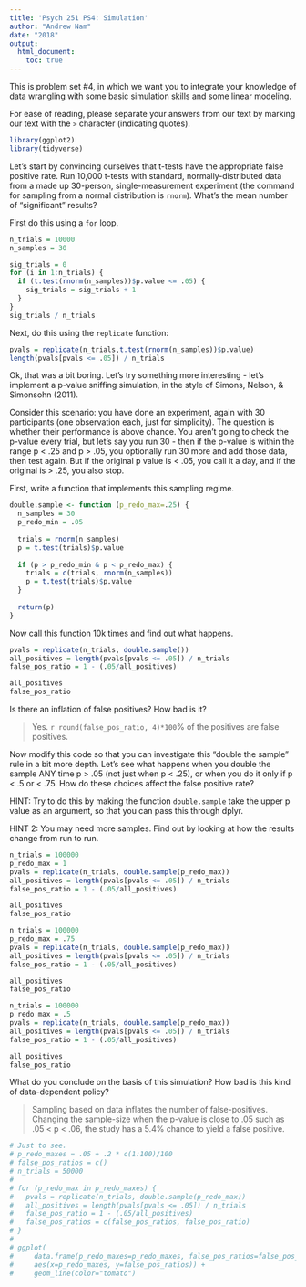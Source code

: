 ```yaml
---
title: 'Psych 251 PS4: Simulation'
author: "Andrew Nam"
date: "2018"
output: 
  html_document:
    toc: true
---
```


This is problem set #4, in which we want you to integrate your knowledge of data wrangling with some basic simulation skills and some linear modeling.

For ease of reading, please separate your answers from our text by marking our text with the `>` character (indicating quotes). 

```r
library(ggplot2)
library(tidyverse)
```

Let's start by convincing ourselves that t-tests have the appropriate false positive rate. Run 10,000 t-tests with standard, normally-distributed data from a made up 30-person, single-measurement experiment (the command for sampling from a normal distribution is `rnorm`). What's the mean number of "significant" results?

First do this using a `for` loop.

```r
n_trials = 10000
n_samples = 30

sig_trials = 0
for (i in 1:n_trials) {
  if (t.test(rnorm(n_samples))$p.value <= .05) {
    sig_trials = sig_trials + 1
  }
}
sig_trials / n_trials
```

Next, do this using the `replicate` function:

```r
pvals = replicate(n_trials,t.test(rnorm(n_samples))$p.value)
length(pvals[pvals <= .05]) / n_trials
```

Ok, that was a bit boring. Let's try something more interesting - let's implement a p-value sniffing simulation, in the style of Simons, Nelson, & Simonsohn (2011).

Consider this scenario: you have done an experiment, again with 30 participants (one observation each, just for simplicity). The question is whether their performance is above chance. You aren't going to check the p-value every trial, but let's say you run 30 - then if the p-value is within the range p < .25 and p > .05, you optionally run 30 more and add those data, then test again. But if the original p value is < .05, you call it a day, and if the original is > .25, you also stop.  

First, write a function that implements this sampling regime.

```r
double.sample <- function (p_redo_max=.25) {
  n_samples = 30
  p_redo_min = .05
  
  trials = rnorm(n_samples)
  p = t.test(trials)$p.value
  
  if (p > p_redo_min & p < p_redo_max) {
    trials = c(trials, rnorm(n_samples))
    p = t.test(trials)$p.value
  }
  
  return(p)
}
```

Now call this function 10k times and find out what happens. 

```r
pvals = replicate(n_trials, double.sample())
all_positives = length(pvals[pvals <= .05]) / n_trials
false_pos_ratio = 1 - (.05/all_positives)

all_positives
false_pos_ratio
```

Is there an inflation of false positives? How bad is it?

> Yes. `r round(false_pos_ratio, 4)*100`% of the positives are false positives.

Now modify this code so that you can investigate this "double the sample" rule in a bit more depth. Let's see what happens when you double the sample ANY time p > .05 (not just when p < .25), or when you do it only if p < .5 or < .75. How do these choices affect the false positive rate?

HINT: Try to do this by making the function `double.sample` take the upper p value as an argument, so that you can pass this through dplyr.

HINT 2: You may need more samples. Find out by looking at how the results change from run to run.

```r
n_trials = 100000
p_redo_max = 1
pvals = replicate(n_trials, double.sample(p_redo_max))
all_positives = length(pvals[pvals <= .05]) / n_trials
false_pos_ratio = 1 - (.05/all_positives)

all_positives
false_pos_ratio
```

```r
n_trials = 100000
p_redo_max = .75
pvals = replicate(n_trials, double.sample(p_redo_max))
all_positives = length(pvals[pvals <= .05]) / n_trials
false_pos_ratio = 1 - (.05/all_positives)

all_positives
false_pos_ratio
```

```r
n_trials = 100000
p_redo_max = .5
pvals = replicate(n_trials, double.sample(p_redo_max))
all_positives = length(pvals[pvals <= .05]) / n_trials
false_pos_ratio = 1 - (.05/all_positives)

all_positives
false_pos_ratio
```

What do you conclude on the basis of this simulation? How bad is this kind of data-dependent policy?

> Sampling based on data inflates the number of false-positives. Changing the sample-size when the p-value is close to .05 such as .05 < p < .06, the study has a 5.4% chance to yield a false positive.

```r
# Just to see.
# p_redo_maxes = .05 + .2 * c(1:100)/100
# false_pos_ratios = c()
# n_trials = 50000
# 
# for (p_redo_max in p_redo_maxes) {
#   pvals = replicate(n_trials, double.sample(p_redo_max))
#   all_positives = length(pvals[pvals <= .05]) / n_trials
#   false_pos_ratio = 1 - (.05/all_positives)
#   false_pos_ratios = c(false_pos_ratios, false_pos_ratio)
# }
# 
# ggplot(
#     data.frame(p_redo_maxes=p_redo_maxes, false_pos_ratios=false_pos_ratios),
#     aes(x=p_redo_maxes, y=false_pos_ratios)) +
#     geom_line(color="tomato")
```
